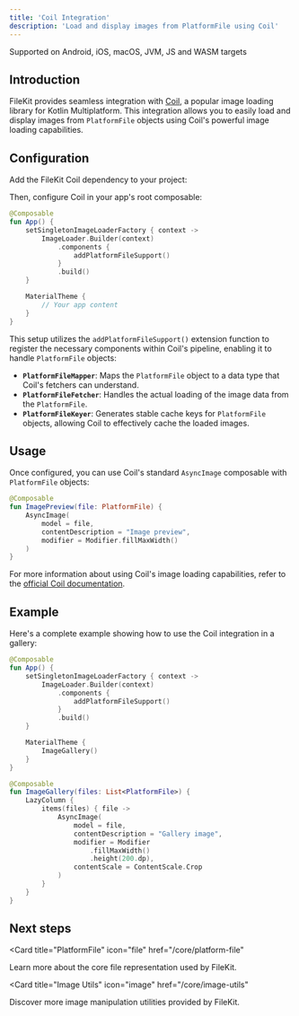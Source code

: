 ```yaml
---
title: 'Coil Integration'
description: 'Load and display images from PlatformFile using Coil'
---
```



<Check>Supported on Android, iOS, macOS, JVM, JS and WASM targets</Check>

## Introduction

FileKit provides seamless integration with [Coil](https://coil-kt.github.io/coil/), a popular image loading library for Kotlin Multiplatform. This integration allows you to easily load and display images from `PlatformFile` objects using Coil's powerful image loading capabilities.

## Configuration

Add the FileKit Coil dependency to your project:

<VersionCoil />

Then, configure Coil in your app's root composable:

```kotlin
@Composable
fun App() {
    setSingletonImageLoaderFactory { context ->
        ImageLoader.Builder(context)
            .components {
                addPlatformFileSupport()
            }
            .build()
    }

    MaterialTheme {
        // Your app content
    }
}
```

This setup utilizes the `addPlatformFileSupport()` extension function to register the necessary components within Coil's pipeline, enabling it to handle `PlatformFile` objects:
- **`PlatformFileMapper`**: Maps the `PlatformFile` object to a data type that Coil's fetchers can understand.
- **`PlatformFileFetcher`**: Handles the actual loading of the image data from the `PlatformFile`.
- **`PlatformFileKeyer`**: Generates stable cache keys for `PlatformFile` objects, allowing Coil to effectively cache the loaded images.

## Usage

Once configured, you can use Coil's standard `AsyncImage` composable with `PlatformFile` objects:

```kotlin
@Composable
fun ImagePreview(file: PlatformFile) {
    AsyncImage(
        model = file,
        contentDescription = "Image preview",
        modifier = Modifier.fillMaxWidth()
    )
}
```

For more information about using Coil's image loading capabilities, refer to the [official Coil documentation](https://coil-kt.github.io/coil/getting_started/).

## Example

Here's a complete example showing how to use the Coil integration in a gallery:

```kotlin
@Composable
fun App() {
    setSingletonImageLoaderFactory { context ->
        ImageLoader.Builder(context)
            .components {
                addPlatformFileSupport()
            }
            .build()
    }

    MaterialTheme {
        ImageGallery()
    }
}

@Composable
fun ImageGallery(files: List<PlatformFile>) {
    LazyColumn {
        items(files) { file ->
            AsyncImage(
                model = file,
                contentDescription = "Gallery image",
                modifier = Modifier
                    .fillMaxWidth()
                    .height(200.dp),
                contentScale = ContentScale.Crop
            )
        }
    }
}
```

## Next steps

<CardGroup>

<Card
  title="PlatformFile"
  icon="file"
  href="/core/platform-file"
>
  Learn more about the core file representation used by FileKit.
</Card>

<Card
  title="Image Utils"
  icon="image"
  href="/core/image-utils"
>
  Discover more image manipulation utilities provided by FileKit.
</Card>

</CardGroup> 